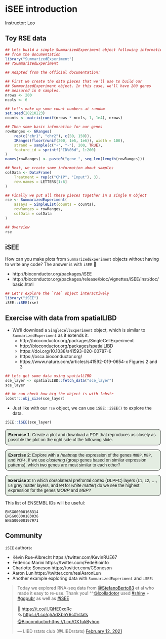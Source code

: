 # iSEE introduction

Instructor: Leo

## Toy RSE data

```r
## Lets build a simple SummarizedExperiment object following information
## from the documentation
library("SummarizedExperiment")
## ?SummarizedExperiment

## Adapted from the official documentation:

## First we create the data pieces that we'll use to build our
## SummarizedExperiment object. In this case, we'll have 200 genes
## measured in 6 samples.
nrows <- 200
ncols <- 6

## Let's make up some count numbers at random
set.seed(20210223)
counts <- matrix(runif(nrows * ncols, 1, 1e4), nrows)

## Then some basic infomratino for our genes
rowRanges <- GRanges(
    rep(c("chr1", "chr2"), c(50, 150)),
    IRanges(floor(runif(200, 1e5, 1e6)), width = 100),
    strand = sample(c("+", "-"), 200, TRUE),
    feature_id = sprintf("ID%03d", 1:200)
)
names(rowRanges) <- paste0("gene_", seq_len(length(rowRanges)))

## Next, we create some information about samples
colData <- DataFrame(
    Treatment = rep(c("ChIP", "Input"), 3),
    row.names = LETTERS[1:6]
)

## Finally we put all these pieces together in a single R object
rse <- SummarizedExperiment(
    assays = SimpleList(counts = counts),
    rowRanges = rowRanges,
    colData = colData
)

## Overview
rse
```

## iSEE

How can you make plots from `SummarizedExperiment` objects without having to
write any code? The answer is with `iSEE` 🎨

* http://bioconductor.org/packages/iSEE
* http://bioconductor.org/packages/release/bioc/vignettes/iSEE/inst/doc/basic.html


```r
## Let's explore the `rse` object interactively
library("iSEE")
iSEE::iSEE(rse)
```

## Exercise with data from spatialLIBD

* We'll download a `SingleCellExperiment` object, which is similar to `SummarizedExperiment` as it extends it.
    - http://bioconductor.org/packages/SingleCellExperiment
    - http://bioconductor.org/packages/spatialLIBD
    - https://doi.org/10.1038/s41593-020-00787-0
    - https://osca.bioconductor.org/
    - https://www.nature.com/articles/s41592-019-0654-x Figures 2 and 3

```r
## Lets get some data using spatialLIBD
sce_layer <- spatialLIBD::fetch_data("sce_layer")
sce_layer

## We can check how big the object is with lobstr
lobstr::obj_size(sce_layer)
```

* Just like with our `rse` object, we can use `iSEE::iSEE()` to explore the data.

```r
iSEE::iSEE(sce_layer)
```

<style>
p.exercise  {
background-color: #E4EDE2;
padding: 9px;
border: 1px solid black;
border-radius: 10px;
font-family: sans-serif;
}
</style>

<p class="exercise">
**Exercise 1**:
Create a plot and download a PDF that reproduces as closely as possible the plot on the right side of the following slide. 
</p>

<script async class="speakerdeck-embed" data-slide="10" data-id="329db23f5f17460da31f45c7695a9f06" data-ratio="1.33333333333333" src="//speakerdeck.com/assets/embed.js"></script>

<p class="exercise">
**Exercise 2**:
Explore with a _heatmap_ the expression of the genes `MOBP`, `MBP`, and `PCP4`. If we use _clustering_ (group genes based on similar expression patterns), which two genes are most similar to each other?
</p>

<p class="exercise">
**Exercise 3**:
In which dorsolateral prefrontal cortex (DLPFC) layers (`L1`, `L2`, ..., `L6` grey matter layers, and `WM` for _white matter_) do we see the highest expression for the genes _MOBP_ and _MBP_?
</p>

This list of ENSEMBL IDs will be useful:

```
ENSG00000168314
ENSG00000183036
ENSG00000197971
```

## Community

`iSEE` authors:

* Kévin Rue-Albrecht https://twitter.com/KevinRUE67
* Federico Marini https://twitter.com/FedeBioinfo
* Charlotte Soneson https://twitter.com/CSoneson
* Aaron Lun https://twitter.com/realAaronLun
* Another example exploring data with `SummarizedExperiment` and `iSEE`:

<blockquote class="twitter-tweet"><p lang="en" dir="ltr">Today we explored RNA-seq data from <a href="https://twitter.com/StefanoBerto83?ref_src=twsrc%5Etfw">@StefanoBerto83</a> et al who made it easy to re-use. Thank you! ^^<a href="https://twitter.com/lcolladotor?ref_src=twsrc%5Etfw">@lcolladotor</a> used <a href="https://twitter.com/hashtag/shiny?src=hash&amp;ref_src=twsrc%5Etfw">#shiny</a> + <a href="https://twitter.com/hashtag/ggpubr?src=hash&amp;ref_src=twsrc%5Etfw">#ggpubr</a> as well as <a href="https://twitter.com/hashtag/iSEE?src=hash&amp;ref_src=twsrc%5Etfw">#iSEE</a><br><br>📔 <a href="https://t.co/iUQHE0xqRc">https://t.co/iUQHE0xqRc</a><br>🗞️ <a href="https://t.co/qhAdXbhY9c">https://t.co/qhAdXbhY9c</a><a href="https://twitter.com/hashtag/rstats?src=hash&amp;ref_src=twsrc%5Etfw">#rstats</a> <a href="https://twitter.com/Bioconductor?ref_src=twsrc%5Etfw">@Bioconductor</a><a href="https://t.co/OXTukByhoo">https://t.co/OXTukByhoo</a></p>&mdash; LIBD rstats club (@LIBDrstats) <a href="https://twitter.com/LIBDrstats/status/1360349352250789890?ref_src=twsrc%5Etfw">February 12, 2021</a></blockquote> <script async src="https://platform.twitter.com/widgets.js" charset="utf-8"></script>

